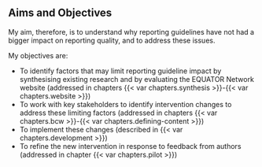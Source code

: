 ## Aims and Objectives

My aim, therefore, is to understand why reporting guidelines have not had a bigger impact on reporting quality, and to address these issues. 

My objectives are:

* To identify factors that may limit reporting guideline impact by synthesising existing research and by evaluating the EQUATOR Network website (addressed in chapters {{< var chapters.synthesis >}}-{{< var chapters.website >}})
* To work with key stakeholders to identify intervention changes to address these limiting factors (addressed in chapters {{< var chapters.bcw >}}-{{< var chapters.defining-content >}})
* To implement these changes (described in {{< var chapters.development >}})
* To refine the new intervention in response to feedback from authors (addressed in chapter {{< var chapters.pilot >}})